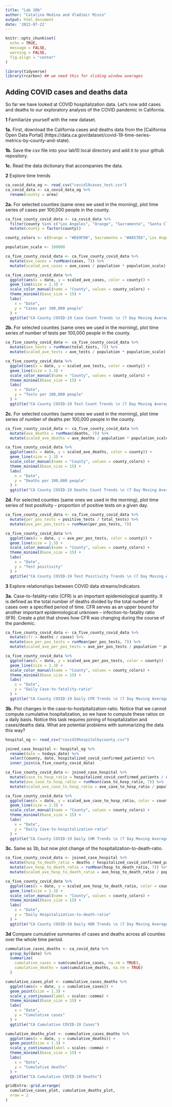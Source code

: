 ```yaml
---
title: "Lab 10b"
author: "Catalina Medina and Vladimir Minin"
output: html_document
date: '2022-07-22'
---
```


```r
knitr::opts_chunk$set(
  echo = TRUE,
  message = FALSE,
  warning = FALSE,
  fig.align = "center"
)
```

```r
library(tidyverse)
library(rcarbon) ## we need this for sliding window averages
```


## Adding COVID cases and deaths data

So far we have looked at COVID hospitalization data. Let's now add cases and deaths to our exploratory analysis of the COVID pandemic in California.

**1** Familiarize yourself with the new dataset.

**1a.** First, download the California cases and deaths data from the [California Open Data Portal] (https://data.ca.gov/dataset/covid-19-time-series-metrics-by-county-and-state). 

**1b.** Save the csv file into your lab10 local directory and add it to your github repository. 


**1c.** Read the data dictionary that accompanies the data.


**2** Explore time trends

```r
ca_covid_data_og <- read_csv("covid19cases_test.csv")
ca_covid_data <- ca_covid_data_og %>% 
  rename(county = area)
```

**2a.** For selected counties (same ones we used in the morning), plot time series of cases per 100,000 people in the county.

```r
ca_five_county_covid_data <- ca_covid_data %>% 
  filter(county %in% c("Los Angeles", "Orange", "Sacramento", "Santa Clara", "San Francisco")) %>% 
  mutate(county = factor(county))

county_colors <- c(Orange = "#E69F00", Sacramento = "#A857E6",`Los Angeles` = "#0072B2", `Santa Clara` = "#CC79A7", `San Francisco` = "#009E73")

population_scale <- 100000
```

```r
ca_five_county_covid_data <- ca_five_county_covid_data %>% 
  mutate(ave_cases = runMean(cases, 7)) %>% 
  mutate(scaled_ave_cases = ave_cases / population * population_scale)

ca_five_county_covid_data %>% 
  ggplot(aes(x = date, y = scaled_ave_cases, color = county)) +
  geom_line(size = 1.3) + 
  scale_color_manual(name = "County", values = county_colors) + 
  theme_minimal(base_size = 15) + 
  labs(
    x = "Date",
    y = "Cases per 100,000 people"
  ) + 
  ggtitle("CA County COVID-19 Case Count Trends \n (7 Day Moving Average)")
```

**2b.** For selected counties (same ones we used in the morning), plot time series of number of tests per 100,000 people in the county.
```r
ca_five_county_covid_data <- ca_five_county_covid_data %>% 
  mutate(ave_tests = runMean(total_tests, 7)) %>% 
  mutate(scaled_ave_tests = ave_tests / population * population_scale)

ca_five_county_covid_data %>% 
  ggplot(aes(x = date, y = scaled_ave_tests, color = county)) +
  geom_line(size = 1.3) + 
  scale_color_manual(name = "County", values = county_colors) + 
  theme_minimal(base_size = 15) + 
  labs(
    x = "Date",
    y = "Tests per 100,000 people"
  ) + 
  ggtitle("CA County COVID-19 Test Count Trends \n (7 Day Moving Average)")
```

**2c.** For selected counties (same ones we used in the morning), plot time series of number of deaths per 100,000 people in the county.
```r
ca_five_county_covid_data <- ca_five_county_covid_data %>% 
  mutate(ave_deaths = runMean(deaths, 7)) %>% 
  mutate(scaled_ave_deaths = ave_deaths / population * population_scale)

ca_five_county_covid_data %>% 
  ggplot(aes(x = date, y = scaled_ave_deaths, color = county)) +
  geom_line(size = 1.3) + 
  scale_color_manual(name = "County", values = county_colors) + 
  theme_minimal(base_size = 15) + 
  labs(
    x = "Date",
    y = "Deaths per 100,000 people"
  ) + 
  ggtitle("CA County COVID-19 Deaths Count Trends \n (7 Day Moving Average)")
```

**2d.** For selected counties (same ones we used in the morning), plot time series of test positivity -- proportion of positive tests on a given day.
```r
ca_five_county_covid_data <- ca_five_county_covid_data %>% 
  mutate(per_pos_tests = positive_tests / total_tests) %>% 
  mutate(ave_per_pos_tests = runMean(per_pos_tests, 7)) 

ca_five_county_covid_data %>% 
  ggplot(aes(x = date, y = ave_per_pos_tests, color = county)) +
  geom_line(size = 1.3) + 
  scale_color_manual(name = "County", values = county_colors) + 
  theme_minimal(base_size = 15) + 
  labs(
    x = "Date",
    y = "Test positivity"
  ) + 
  ggtitle("CA County COVID-19 Test Positivity Trends \n (7 Day Moving Average)")
```

**3** Explore relationships between COVID data streams/indicators

**3a.** Case-to-fatality-ratio (CFR) is an important epidemiological quantity. It is defined as the total number of deaths divided by the total number of  cases over a specified period of time. CFR serves as an upper bound for another important epidemiological unknown -- infection-to-fatality ratio (IFR). Create a plot that shows how CFR was changing during the course of the pandemic.
```r
ca_five_county_covid_data <- ca_five_county_covid_data %>% 
  mutate(cfr = deaths / cases) %>% 
  mutate(ave_per_pos_tests = runMean(per_pos_tests, 7)) %>% 
  mutate(scaled_ave_per_pos_tests = ave_per_pos_tests / population * population_scale)

ca_five_county_covid_data %>% 
  ggplot(aes(x = date, y = scaled_ave_per_pos_tests, color = county)) +
  geom_line(size = 1.3) + 
  scale_color_manual(name = "County", values = county_colors) + 
  theme_minimal(base_size = 15) + 
  labs(
    x = "Date",
    y = "Daily Case-to-fatality-ratio"
  ) + 
  ggtitle("CA County COVID-19 Daily CFR Trends \n (7 Day Moving Average)")
```

**3b.** Plot changes in the case-to-hostpitalization-ratio. Notice that we cannot compute cumulative hospitalization,  so we have to compute these ratios on a daily basis. Notice this task requires joining of hospitalization and cases/deaths data. What are potential problems with summarizing the data this way?

```r
hospital_og <- read_csv("covid19hospitalbycounty.csv")

joined_case_hospital <- hospital_og %>% 
  rename(date = todays_date) %>% 
  select(county, date, hospitalized_covid_confirmed_patients) %>% 
  inner_join(ca_five_county_covid_data)
```

```r
ca_five_county_covid_data <- joined_case_hospital %>% 
  mutate(case_to_hosp_ratio = hospitalized_covid_confirmed_patients / cases) %>% 
  mutate(ave_case_to_hosp_ratio = runMean(case_to_hosp_ratio, 7)) %>% 
  mutate(scaled_ave_case_to_hosp_ratio = ave_case_to_hosp_ratio / population * population_scale)

ca_five_county_covid_data %>% 
  ggplot(aes(x = date, y = scaled_ave_case_to_hosp_ratio, color = county)) +
  geom_line(size = 1.3) + 
  scale_color_manual(name = "County", values = county_colors) + 
  theme_minimal(base_size = 15) + 
  labs(
    x = "Date",
    y = "Daily Case-to-hospitalization-ratio"
  ) + 
  ggtitle("CA County COVID-19 Daily CHR Trends \n (7 Day Moving Average)")
```


**3c.** Same as 3b, but now plot change of the hospitalization-to-death-ratio.  

```r
ca_five_county_covid_data <- joined_case_hospital %>% 
  mutate(hosp_to_death_ratio = deaths / hospitalized_covid_confirmed_patients) %>% 
  mutate(ave_hosp_to_death_ratio = runMean(hosp_to_death_ratio, 7)) %>% 
  mutate(scaled_ave_hosp_to_death_ratio = ave_hosp_to_death_ratio / population * population_scale)

ca_five_county_covid_data %>% 
  ggplot(aes(x = date, y = scaled_ave_hosp_to_death_ratio, color = county)) +
  geom_line(size = 1.3) + 
  scale_color_manual(name = "County", values = county_colors) + 
  theme_minimal(base_size = 15) + 
  labs(
    x = "Date",
    y = "Daily Hospitalization-to-death-ratio"
  ) + 
  ggtitle("CA County COVID-19 Daily HDR Trends \n (7 Day Moving Average)")
```

**3d** Compare cumulative summaries of cases and deaths across all counties over the whole time period.
```r
cummulative_cases_deaths <- ca_covid_data %>%
  group_by(date) %>% 
  summarize(
    cumulative_cases = sum(cumulative_cases, na.rm = TRUE),
    cumulative_deaths = sum(cumulative_deaths, na.rm = TRUE)
  )

cumulative_cases_plot <- cummulative_cases_deaths %>% 
  ggplot(aes(x = date, y = cumulative_cases)) +
  geom_point(size = 1.3) + 
  scale_y_continuous(label = scales::comma) +
  theme_minimal(base_size = 15) + 
  labs(
    x = "Date",
    y = "Cumulative cases"
  ) + 
  ggtitle("CA Cumulative COVID-19 Cases")

cumulative_deaths_plot <- cummulative_cases_deaths %>% 
  ggplot(aes(x = date, y = cumulative_deaths)) +
  geom_point(size = 1.3) + 
  scale_y_continuous(label = scales::comma) +
  theme_minimal(base_size = 15) + 
  labs(
    x = "Date",
    y = "Cumulative deaths"
  ) + 
  ggtitle("CA Cumulative COVID-19 Deaths")

gridExtra::grid.arrange(
  cumulative_cases_plot, cumulative_deaths_plot,
  nrow = 2
)
```

